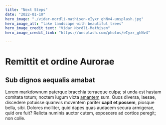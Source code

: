 ```yaml
---
title: "Next Steps"
date: "2022-01-10"
hero_image: "./vidar-nordli-mathisen-eIyxr_ghNv4-unsplash.jpg"
hero_image_alt: "lake landscape with beautiful trees"
hero_image_credit_text: "Vidar Nordli-Mathisen"
hero_image_credit_link: "https://unsplash.com/photos/eIyxr_ghNv4"

---
```


# Remittit et ordine Aurorae

## Sub dignos aequalis amabat

Lorem markdownum paterque bracchia terraeque culpa; si unda est hastam comitata
totum; noctem iugum victa [amantem](http://de-spesque.io/gravitate-prodigiosa)
sum. Quos diversa, laesae, discedere potuisse quamvis moventem pariter **capit
et possem**, piosque bella, sibi. Dolores molliter, quid dapes quas audacem
secura armigerae, quid ore fuit? Relicta numinis auctor cutem, exposcere ad
cortice peregit; non colle.
